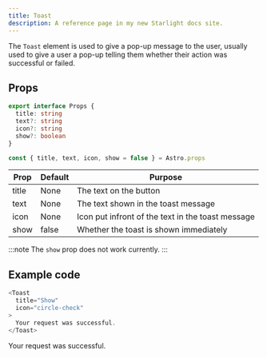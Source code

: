```yaml
---
title: Toast
description: A reference page in my new Starlight docs site.
---
```



The `Toast` element is used to give a pop-up message to the user, usually used to give a user a pop-up telling them whether their action was successful or failed.

## Props

```ts
export interface Props {
  title: string
  text?: string
  icon?: string
  show?: boolean
}

const { title, text, icon, show = false } = Astro.props
```

| Prop | Default | Purpose |
| ----------- | ----------- | ----------- |
| title | None | The text on the button |
| text | None | The text shown in the toast message |
| icon | None | Icon put infront of the text in the toast message |
| show | false | Whether the toast is shown immediately |

:::note
The `show` prop does not work currently.
:::

## Example code

```js title="index.astro"
<Toast
  title="Show"
  icon="circle-check"
>
  Your request was successful.
</Toast>
```

<Showcase>
  <Toast
  title="Show"
  icon="circle-check"
>
  Your request was successful.
</Toast>
</Showcase>